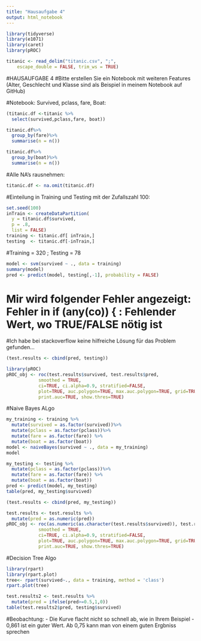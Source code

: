```yaml
---
title: "Hausaufgabe 4"
output: html_notebook
---
```


```r
library(tidyverse)
library(e1071)
library(caret)
library(pROC)
```
```r
titanic <- read_delim("titanic.csv", ";", 
    escape_double = FALSE, trim_ws = TRUE)
```


#HAUSAUFGABE 4
#Bitte erstellen Sie ein Notebook mit weiteren Features (Alter, Geschlecht und Klasse sind als Beispiel in meinem Notebook auf GitHub)

#Notebook: Survived, pclass, fare, Boat:

```r
(titanic.df <-titanic %>%
  select(survived,pclass,fare, boat))
```
```r
titanic.df%>%
  group_by(fare)%>%
  summarise(n = n())
```

```r
titanic.df%>%
  group_by(boat)%>%
  summarise(n = n())
```

#Alle NA's rausnehmen:

```r
titanic.df <- na.omit(titanic.df)
```

#Einteilung in Training und Testing mit der Zufallszahl 100:

```r
set.seed(100)
inTrain <- createDataPartition(
  y = titanic.df$survived,
  p = .8,
  list = FALSE)
training <- titanic.df[ inTrain,]
testing  <- titanic.df[-inTrain,]
```
#Training = 320 ; Testing = 78

```r
model <- svm(survived ~ ., data = training)
summary(model)
pred <- predict(model, testing[,-1], probability = FALSE)
```
# Mir wird folgender Fehler angezeigt: Fehler in if (any(co)) { : Fehlender Wert, wo TRUE/FALSE nötig ist
#Ich habe bei stackoverflow keine hilfreiche Lösung für das Problem gefunden...


```r
(test.results <- cbind(pred, testing))
```


```r
library(pROC)
pROC_obj <- roc(test.results$survived, test.results$pred,
            smoothed = TRUE,
            ci=TRUE, ci.alpha=0.9, stratified=FALSE,
            plot=TRUE, auc.polygon=TRUE, max.auc.polygon=TRUE, grid=TRUE,
            print.auc=TRUE, show.thres=TRUE)
```

#Naive Bayes ALgo

```r
my_training <- training %>%
  mutate(survived = as.factor(survived))%>%
  mutate(pclass = as.factor(pclass))%>%
  mutate(fare = as.factor(fare)) %>%
  mutate(boat = as.factor(boat))
model <- naiveBayes(survived ~ ., data = my_training)
model
```

```r
my_testing <- testing %>%
  mutate(pclass = as.factor(pclass))%>%
  mutate(fare = as.factor(fare)) %>%
  mutate(boat = as.factor(boat))
pred <- predict(model, my_testing)
table(pred, my_testing$survived)
```


```r
(test.results <- cbind(pred, my_testing))
```

```r
test.results <- test.results %>%
  mutate(pred = as.numeric(pred))
pROC_obj <- roc(as.numeric(as.character(test.results$survived)), test.results$pred,
            smoothed = TRUE,
            ci=TRUE, ci.alpha=0.9, stratified=FALSE,
            plot=TRUE, auc.polygon=TRUE, max.auc.polygon=TRUE, grid=TRUE,
            print.auc=TRUE, show.thres=TRUE)
```

#Decision Tree Algo

```r
library(rpart)
library(rpart.plot)
tree<- rpart(survived~., data = training, method = 'class')
rpart.plot(tree)
```




```r
test.results2 <- test.results %>%
  mutate(pred = ifelse(pred>=0.5,1,0))
table(test.results2$pred, testing$survived)
```


#Beobachtung: 
- Die Kurve flacht nicht so schnell ab, wie in Ihrem Beispiel
- 0,861 ist ein guter Wert. Ab 0,75 kann man von einem guten Ergbniss sprechen

